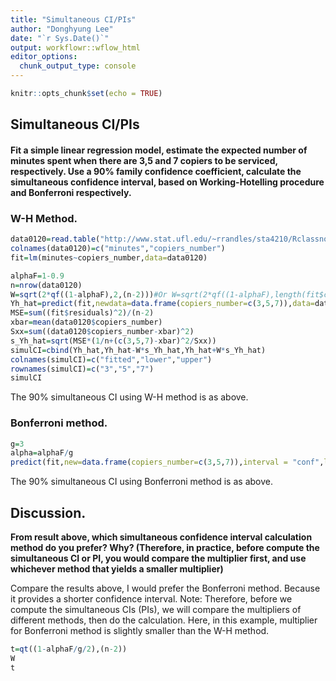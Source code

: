 ```yaml
---
title: "Simultaneous CI/PIs"
author: "Donghyung Lee"
date: "`r Sys.Date()`"
output: workflowr::wflow_html
editor_options:
  chunk_output_type: console
---
```


```r
knitr::opts_chunk$set(echo = TRUE)
```

## Simultaneous CI/PIs

#### **Fit a simple linear regression model, estimate the expected number of minutes spent when there are 3,5 and 7 copiers to be serviced, respectively. Use a 90\% family confidence coefficient, calculate the simultaneous confidence interval, based on Working-Hotelling procedure and Bonferroni respectively.**

### W-H Method.
```r
data0120=read.table("http://www.stat.ufl.edu/~rrandles/sta4210/Rclassnotes/data/textdatasets/KutnerData/Chapter%20%201%20Data%20Sets/CH01PR20.txt")
colnames(data0120)=c("minutes","copiers_number")
fit=lm(minutes~copiers_number,data=data0120)

alphaF=1-0.9
n=nrow(data0120)
W=sqrt(2*qf((1-alphaF),2,(n-2)))#Or W=sqrt(2*qf((1-alphaF),length(fit$coefficients),fit$df.residual))
Yh_hat=predict(fit,newdata=data.frame(copiers_number=c(3,5,7)),data=data0120)
MSE=sum((fit$residuals)^2)/(n-2)
xbar=mean(data0120$copiers_number)
Sxx=sum((data0120$copiers_number-xbar)^2)
s_Yh_hat=sqrt(MSE*(1/n+(c(3,5,7)-xbar)^2/Sxx))
simulCI=cbind(Yh_hat,Yh_hat-W*s_Yh_hat,Yh_hat+W*s_Yh_hat)
colnames(simulCI)=c("fitted","lower","upper")
rownames(simulCI)=c("3","5","7")
simulCI
```
The 90% simultaneous CI using W-H method is as above.

### Bonferroni method.
```r
g=3
alpha=alphaF/g
predict(fit,new=data.frame(copiers_number=c(3,5,7)),interval = "conf",level=1-alpha,data=data0120)
```
The 90% simultaneous CI using Bonferroni method is as above.


## Discussion.
**From result above, which simultaneous confidence interval calculation method do you prefer? Why? (Therefore, in practice, before compute the simultaneous CI or PI, you would compare the multiplier first, and use whichever method that yields a smaller multiplier)**

Compare the results above, I would prefer the Bonferroni method. Because it provides a shorter confidence interval.
Note:
Therefore, before we compute the simultaneous CIs (PIs), we will compare the multipliers of different methods, then do the calculation. Here, in this example, multiplier for Bonferroni method is slightly smaller than the W-H method.
```r
t=qt((1-alphaF/g/2),(n-2))
W
t
```

